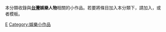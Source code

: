 {{hiddencat}}
本分類收錄與'''[[台灣|台灣]]娛樂人物'''相關的小作品。若要將條目加入本分類下，請加入'''{{tl|TW-enter-bio-stub}}'''，或者'''{{tl|台灣娛樂人物小作品}}'''模板。
[[Category:台灣人物小作品|E]]
[[Category:娛樂小作品|Category:娛樂小作品]]